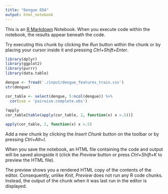 ```yaml
---
title: "Dengue EDA"
output: html_notebook
---
```


This is an [R Markdown](http://rmarkdown.rstudio.com) Notebook. When you execute code within the notebook, the results appear beneath the code. 

Try executing this chunk by clicking the *Run* button within the chunk or by placing your cursor inside it and pressing *Ctrl+Shift+Enter*. 

```r
library(dplyr)
library(ggplot2)
library(purrr)
library(data.table)
```
```r

dengue <- fread('./input/dengue_features_train.csv')
str(dengue)

```
```r

cor_table <- select(dengue, 5:ncol(dengue)) %>% 
  cor(use = 'pairwise.complete.obs')
  
?apply
cor_table[table(apply(cor_table, 2, function(x) x >.5))]

apply(cor_table, 2, function(x) x >.5)
```

Add a new chunk by clicking the *Insert Chunk* button on the toolbar or by pressing *Ctrl+Alt+I*.

When you save the notebook, an HTML file containing the code and output will be saved alongside it (click the *Preview* button or press *Ctrl+Shift+K* to preview the HTML file).

The preview shows you a rendered HTML copy of the contents of the editor. Consequently, unlike *Knit*, *Preview* does not run any R code chunks. Instead, the output of the chunk when it was last run in the editor is displayed.
